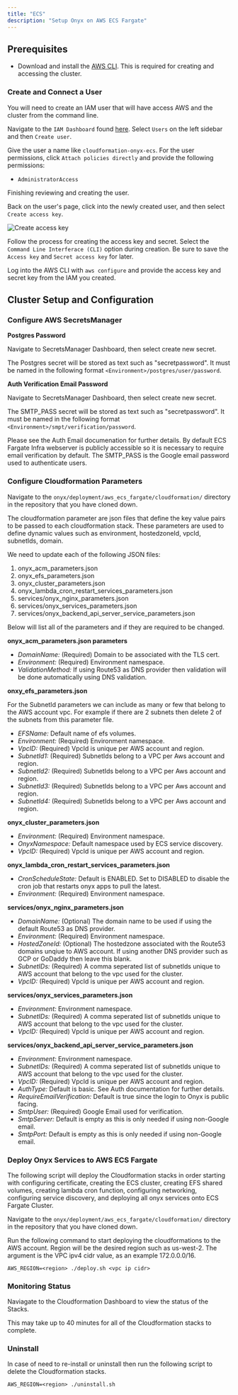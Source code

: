 ```yaml
---
title: "ECS"
description: "Setup Onyx on AWS ECS Fargate"
---
```


## Prerequisites

- Download and install the [AWS CLI](https://aws.amazon.com/cli/). This is required for creating and accessing the cluster.

### Create and Connect a User

You will need to create an IAM user that will have access AWS and the cluster from the command line.

Navigate to the `IAM Dashboard` found [here](https://console.aws.amazon.com/iam/). Select `Users` on the left sidebar and then `Create user`.

Give the user a name like `cloudformation-onyx-ecs`. For the user permissions, click `Attach policies directly` and provide the following permissions:

- `AdministratorAccess`

Finishing reviewing and creating the user.

Back on the user's page, click into the newly created user, and then select `Create access key`.

![Create access key](/images/setup_guides/aws/eks/create_access_key.png)

Follow the process for creating the access key and secret. Select the `Command Line Interferace (CLI)` option during creation. Be sure to save the `Access key` and `Secret access key` for later.

Log into the AWS CLI with `aws configure` and provide the access key and secret key from the IAM you created.

## Cluster Setup and Configuration

### Configure AWS SecretsManager

**Postgres Password**

Navigate to SecretsManager Dashboard, then select create new secret. 

The Postgres secret will be stored as text such as "secretpassword". It must be named in the following format `<Environment>/postgres/user/password`.

**Auth Verification Email Password**

Navigate to SecretsManager Dashboard, then select create new secret. 

The SMTP_PASS secret will be stored as text such as "secretpassword". It must be named in the following format `<Environment>/smpt/verification/password`.

Please see the Auth Email documenation for further details. By default ECS Fargate Infra webserver is publicly accessible so it is necessary to require email verification by default. The SMTP_PASS is the Google email password used to authenticate users.

### Configure Cloudformation Parameters

Navigate to the `onyx/deployment/aws_ecs_fargate/cloudformation/` directory in the repository that you have cloned down.

The cloudformation parameter are json files that define the key value pairs to be passed to each cloudformation stack. These parameters are used to define dynamic values such as environment, hostedzoneId, vpcId, subnetIds, domain.

We need to update each of the following JSON files:

1. onyx_acm_parameters.json
2. onyx_efs_parameters.json
3. onyx_cluster_parameters.json
4. onyx_lambda_cron_restart_services_parameters.json
5. services/onyx_nginx_parameters.json
6. services/onyx_services_parameters.json
7. services/onyx_backend_api_server_service_parameters.json

Below will list all of the parameters and if they are required to be changed.

**onyx_acm_parameters.json parameters**

- *DomainName:* (Required) Domain to be associated with the TLS cert.
- *Environment:* (Required) Environment namespace.
- *ValidationMethod:* If using Route53 as DNS provider then validation will be done automatically using DNS validation.

**onxy_efs_parameters.json**

For the SubnetId parameters we can include as many or few that belong to the AWS account vpc. For example if there are 2 subnets then delete 2 of the subnets from this parameter file. 

- *EFSName:* Default name of efs volumes.
- *Environment:* (Required) Environment namespace.
- *VpcID:* (Required) VpcId is unique per AWS account and region.
- *SubnetId1:* (Required) SubnetIds belong to a VPC per Aws account and region.
- *SubnetId2:* (Required) SubnetIds belong to a VPC per Aws account and region.
- *SubnetId3:* (Required) SubnetIds belong to a VPC per Aws account and region.
- *SubnetId4:* (Required) SubnetIds belong to a VPC per Aws account and region.

**onyx_cluster_parameters.json**

- *Environment:* (Required) Environment namespace.
- *OnyxNamespace:* Default namespace used by ECS service discovery.
- *VpcID:* (Required) VpcId is unique per AWS account and region.

**onyx_lambda_cron_restart_services_parameters.json**

- *CronScheduleState:* Default is ENABLED. Set to DISABLED to disable the cron job that restarts onyx apps to pull the latest. 
- *Environment:* (Required) Environment namespace.

**services/onyx_nginx_parameters.json**

- *DomainName:* (Optional) The domain name to be used if using the default Route53 as DNS provider.
- *Environment:* (Required) Environment namespace.
- *HostedZoneId:* (Optional) The hostedzone associated with the Route53 domains unqiue to AWS account. If using another DNS provider such as GCP or GoDaddy then leave this blank. 
- *SubnetIDs:* (Required) A comma seperated list of subnetIds unique to AWS account that belong to the vpc used for the cluster. 
- *VpcID:* (Required) VpcId is unique per AWS account and region.

**services/onyx_services_parameters.json**

- *Environment:* Environment namespace.
- *SubnetIDs:* (Required) A comma seperated list of subnetIds unique to AWS account that belong to the vpc used for the cluster. 
- *VpcID:* (Required) VpcId is unique per AWS account and region.

**services/onyx_backend_api_server_service_parameters.json**

- *Environment:* Environment namespace.
- *SubnetIDs:* (Required) A comma seperated list of subnetIds unique to AWS account that belong to the vpc used for the cluster. 
- *VpcID:* (Required) VpcId is unique per AWS account and region.
- *AuthType:* Default is basic. See Auth documentation for further details.
- *RequireEmailVerification:* Default is true since the login to Onyx is public facing.
- *SmtpUser:* (Required) Google Email used for verification. 
- *SmtpServer:* Default is empty as this is only needed if using non-Google email.
- *SmtpPort:* Default is empty as this is only needed if using non-Google email.

### Deploy Onyx Services to AWS ECS Fargate

The following script will deploy the Cloudformation stacks in order starting with configuring certificate, creating the ECS cluster, creating EFS shared volumes, creating lambda cron function, configuring networking, configuring service discovery, and deploying all onyx services onto ECS Fargate Cluster. 

Navigate to the `onyx/deployment/aws_ecs_fargate/cloudformation/` directory in the repository that you have cloned down.

Run the following command to start deploying the cloudformations to the AWS account. Region will be the desired region such as us-west-2. The argument is the VPC ipv4 cidr value, as an example 172.0.0.0/16.

```
AWS_REGION=<region> ./deploy.sh <vpc ip cidr>
```

### Monitoring Status

Naviagate to the Cloudformation Dashboard to view the status of the Stacks.

This may take up to 40 minutes for all of the Cloudformation stacks to complete.

### Uninstall

In case of need to re-install or uninstall then run the following script to delete the Cloudformation stacks. 

```
AWS_REGION=<region> ./uninstall.sh
```

